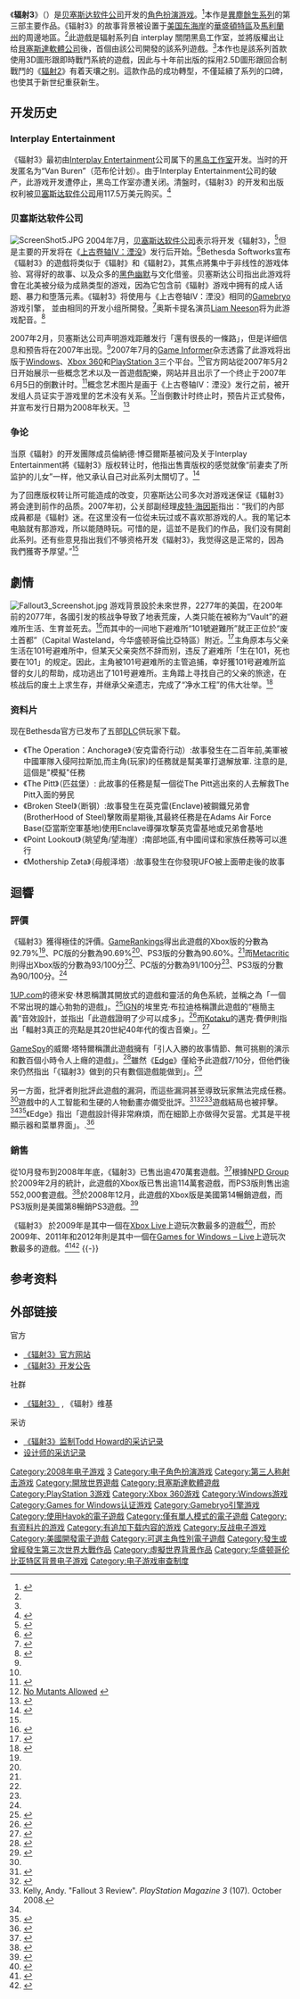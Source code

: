 {{noteTA
| G1= Games
| 1 = zh-cn:辐射; zh-tw:異塵餘生;
}}
{{Infobox VG
| title = 辐射3
| english  = Fallout 3
| image = File:Fallout 3 cover art.png
| caption = 遊戲封面
| developer = [[贝塞斯达游戏工作室|贝塞斯达游戏工作室]]
| publisher = [[贝塞斯达软件公司|贝塞斯达软件公司]]
| distributor =
| designer = [[托德·霍華德|托德·霍華德]]（執行製作）
| series = [[异尘余生|《辐射》系列]]
| engine = 改寫的[[Gamebryo|Gamebryo]]引擎<ref name="engine">{{cite web |url=http://games.slashdot.org/story/09/07/09/1655222/Bethesda-Speaks-On-Gamebryo-Engine-Final-emFallout-3em-DLC |title=Bethesda Speaks On Gamebryo Engine, Final Fallout 3 DLC |date=2009-07-09 |accessdate=2017-10-07 |publisher=Slashdot |archive-date=2009-08-02 |archive-url=https://web.archive.org/web/20090802101539/http://games.slashdot.org/story/09/07/09/1655222/Bethesda-Speaks-On-Gamebryo-Engine-Final-emFallout-3em-DLC |dead-url=no }}</ref><br />[[Havok引擎|Havok引擎]]（物理引擎）
| released ={{vgrelease|NA|2008年10月28日<ref name="Fallout 3 Has Gone Gold">{{cite web |url=http://fallout.bethsoft.com/eng/home/pr-100908.php |title=Fallout 3 Has Gone Gold |publisher=[[Bethesda_Softworks|Bethesda Softworks]] |accessdate=2009-11-11 |archive-date=2012-02-11 |archive-url=https://www.webcitation.org/65NGyz2kx?url=http://fallout.bethsoft.com/eng/home/pr-100908.php |dead-url=no }}</ref>|EU|2008年10月30日<ref name="Fallout 3 Has Gone Gold" />|AU|2008年10月30日<ref name="Fallout 3 Has Gone Gold" />|[[英國|英國]]|2008年10月31日<ref name="Fallout 3 Has Gone Gold" />|JP|2008年12月4日}}
| genre = 以[[核战争|核战争]]后為背景的<br />[[动作角色扮演游戏|动作角色扮演游戏]]<ref name="game informer_p1">{{cite journal |title=Fallout 3 |journal=[[Game_Informer|Game Informer]] |issue=171 |page=52|date=June 2007}}</ref>
| modes = [[单人游戏|单人]]
| platforms = [[Microsoft_Windows|Windows]]<ref>{{cite web|url=http://www.microsoft.com/windows/compatibility/windows-7/en-us/Details.aspx?type=Software&p=Fallout%203&v=Bethesda%20Games&uid=&l=en&pf=0&pi=0&s=fallout&os=64-bit|title=Fallout 3 is in Windows 7 Not Compatible List|publisher=[[Microsoft|Microsoft]]|accessdate=2010-10-02}}</ref>、[[Xbox_360|Xbox 360]]、[[PlayStation_3|PlayStation 3]]<ref name="gameinformer">{{cite web | last=Berghammer | first=Billy | title=Game Informer's July Cover Revealed! | url=http://www.gameinformer.com/News/Story/200706/N07.0605.1221.21984.htm | date=2007-06-05 | work=[[Game_Informer|Game Informer]] | accessdate=2007-06-05 | deadurl=yes | archiveurl=https://web.archive.org/web/20070607222938/http://www.gameinformer.com/News/Story/200706/N07.0605.1221.21984.htm | archivedate=2007-06-07 }}</ref>
}}
《'''辐射3'''》（{{lang en|'''Fallout 3'''}}）是[[贝塞斯达软件公司|贝塞斯达软件公司]]开发的[[電子角色扮演遊戲|角色扮演游戏]]。<ref name="pcgamer">{{cite journal| url=http://www.nma-fallout.com/forum/album_page.php?pic_id=1776| title=Memo to Bethesda| author="Desslock"| journal=[[PC_Gamer|PC Gamer]]| accessdate=2006-10-30| page=100| date=2006年12月| deadurl=yes| archiveurl=https://web.archive.org/web/20090427025514/http://www.nma-fallout.com/forum/album_page.php?pic_id=1776| archivedate=2009-04-27}}</ref>本作是[[異塵餘生系列|異塵餘生系列]]的第三部主要作品。《辐射3》的故事背景被设置于[[美国东海岸|美国东海岸]]的[[華盛頓特區|華盛頓特區]]及[[馬利蘭州|馬利蘭州]]的周邊地區。<ref name="pcgamer" />此遊戲是辐射系列自 interplay 關閉黑島工作室，並將版權出让给[[贝塞斯达软件公司|貝塞斯達軟體公司]]後，首個由該公司開發的該系列遊戲。<ref name="bethsoft" />本作也是該系列首款使用3D圖形跟即時戰鬥系統的遊戲，因此与十年前出版的採用2.5D圖形跟回合制戰鬥的《[[辐射2|辐射2]]》有着天壤之别。這款作品的成功轉型，不僅延續了系列的口碑，也使其于新世纪重获新生。

== 开发历史 ==

=== Interplay Entertainment ===
{{Main|辐射：范布伦}}
《辐射3》最初由[[Interplay_Entertainment|Interplay Entertainment]]公司属下的[[黑岛工作室|黑岛工作室]]开发。当时的开发匿名为“Van Buren”（范布伦计划）。由于Interplay Entertainment公司的破产，此游戏开发遭停止，黑岛工作室亦遭关闭。清盤时，《辐射3》的开发和出版权利被[[贝塞斯达软件公司|贝塞斯达软件公司]]用117.5万美元购买。<ref>{{cite paper | author = Herve Caen | title = Interplay | version = Q2 2004 | publisher = [[美国证券交易委员会|美国证券交易委员会]] [[EDGAR|EDGAR]] | date = 2004-10-13 | url = http://yahoo.brand.edgar-online.com/fetchFilingFrameset.aspx?FilingID=3222135&Type=HTML | format = [[Form_10-Q|Form 10-Q]] | accessdate = 2006-10-30 | deadurl = yes | archiveurl = https://web.archive.org/web/20070927215630/http://yahoo.brand.edgar-online.com/fetchFilingFrameset.aspx?FilingID=3222135&Type=HTML | archivedate = 2007-09-27 }}</ref>

=== 贝塞斯达软件公司 ===

[[File:ScreenShot5.JPG|thumb]]
2004年7月，[[贝塞斯达软件公司|贝塞斯达软件公司]]表示将开发《辐射3》，<ref name="bethsoft">{{cite press release
  |publisher=[[贝塞斯达软件公司|贝塞斯达软件公司]]
  |date=2004-07-12
  |url=http://www.bethsoft.com/news/pressrelease_071204.htm
  |format=HTML
  |title=Bethesda Softworks to Develop and Publish Fallout 3
  |accessdate=2006-10-30
  |deadurl=yes
  |archiveurl=https://web.archive.org/web/20070710050946/http://www.bethsoft.com/news/pressrelease_071204.htm
  |archivedate=2007-07-10
  }}</ref>但是主要的开发将在《[[上古卷轴IV：湮没|上古卷轴IV：湮没]]》发行后开始。<ref>{{cite web | title = Gamespot News | url = http://uk.gamespot.com/news/show_blog_entry.php?topic_id=25330416 | deadurl = yes | archiveurl = https://web.archive.org/web/20070913082615/http://uk.gamespot.com/news/show_blog_entry.php?topic_id=25330416 | archivedate = 2007-09-13 }}</ref>Bethesda Softworks宣布《辐射3》的遊戲将类似于《辐射》和《辐射2》，其焦点將集中于非线性的游戏体验、寫得好的故事、以及众多的[[黑色幽默|黑色幽默]]与文化借鉴。贝塞斯达公司指出此游戏将會在北美被分级为成熟类型的游戏，因為它包含前《辐射》游戏中拥有的成人话题、暴力和堕落元素。《辐射3》将使用与《上古卷轴IV：湮没》相同的[[Gamebryo|Gamebryo]]游戏引擎，<!--<ref name="nma-interview" />-->並由相同的开发小组所開發。<ref name="shacknews20080208">{{cite web |last=Hines |first=Pete |title=Interview: Bethesda Softworks' Pete Hines |url=http://www.shacknews.com/extras/2007/020807_petehines_2.x |date=2007-02-08 |publisher=Shacknews |deadurl=yes |archiveurl=https://web.archive.org/web/20070210053336/http://www.shacknews.com/extras/2007/020807_petehines_2.x |archivedate=2007-02-10 }}</ref>奥斯卡提名演员[[Liam_Neeson|Liam Neeson]]将为此游戏配音。<ref>{{cite web | title = Fallout 3' recruits Neeson | url = http://www.hollywoodreporter.com/hr/content_display/news/e3i05fda239f1c08fddb1c1bce640859c1b | accessdate = 2007-05-08 | archive-date = 2007-05-10 | archive-url = https://web.archive.org/web/20070510040429/http://www.hollywoodreporter.com/hr/content_display/news/e3i05fda239f1c08fddb1c1bce640859c1b | dead-url = no }}</ref>

2007年2月，贝塞斯达公司声明游戏距離发行「還有很長的一條路」，但是详细信息和预告将在2007年出现。<ref name="shacknews20080208" />2007年7月的[[Game_Informer|Game Informer]]杂志透露了此游戏将出版于[[Microsoft_Windows|Windows]]、[[Xbox_360|Xbox 360]]和[[PlayStation_3|PlayStation 3]]三个平台。<ref name="gameinformer" />官方网站從2007年5月2日开始展示一些概念艺术以及一首遊戲配樂，网站并且出示了一个终止于2007年6月5日的倒數计时。<ref name="1up">{{cite web | url=http://www.1up.com/do/newsStory?cId=3159150 | title=Bethesda Launches Teaser Site For Real ''Fallout 3'' | last=Klepek | first=Patrick | date=2007-05-02 | accessdate=2007-06-05 | deadurl=yes | archiveurl=https://web.archive.org/web/20070927195645/http://www.1up.com/do/newsStory?cId=3159150 | archivedate=2007-09-27 }}</ref>概念艺术图片是画于《上古卷轴IV：湮没》发行之前，被开发组人员证实于游戏里的艺术没有关系。<ref>[http://www.nma-fallout.com/forum/viewtopic.php?t=36401 No Mutants Allowed] {{webarchive|url=https://web.archive.org/web/20070612034543/http://www.nma-fallout.com/forum/viewtopic.php?t=36401 |date=2007-06-12 }}</ref>当倒數计时终止时，预告片正式發佈，并宣布发行日期为2008年秋天。<ref name="next">{{cite web | url=http://www.next-gen.biz/index.php?option=com_content&task=view&id=5864&Itemid=2 | title=''Fallout 3'' Coming Fall ‘08 | last=Graft | first=Kris | date=2007-06-05 | work=Next Generation | accessdate=2007-06-05 | archive-date=2012-02-11 | archive-url=https://www.webcitation.org/65NHRcfWU?url=http://www.edge-online.com/index.php?option=com_content | dead-url=no }}</ref>

=== 争论 ===
当原《辐射》的开发團隊成员倫納德·博亞爾斯基被问及关于Interplay Entertainment將《辐射3》版权转让时，他指出售賣版权的感觉就像“前妻卖了所监护的儿女”一样，他又承认自己对此系列太關切了。<ref>{{cite web | url=http://www.escapistmagazine.com/issue/77/13 | title=The Rise and Fall of Troika | accessdate=2007-06-05 | archive-date=2007-07-06 | archive-url=https://web.archive.org/web/20070706001931/http://www.escapistmagazine.com/issue/77/13 | dead-url=no }}</ref>

为了回應版权转让所可能造成的改变，贝塞斯达公司多次对游戏迷保证《辐射3》將会達到前作的品质。2007年初，公关部副经理[[皮特·海因斯|皮特·海因斯]]指出：“我们的內部成員都是《辐射》迷。在这里没有一位從未玩过或不喜欢那游戏的人。我的笔记本电脑就有那游戏，所以能随時玩。可惜的是，這並不是我们的作品，我们没有開創此系列。还有些意見指出我们不够资格开发《辐射3》，我觉得这是正常的，因為我們獲寄予厚望。”<ref name="shacknews20080208" />

== 劇情 ==
[[File:Fallout3_Screenshot.jpg|thumb]]
游戏背景設於未來世界，2277年的美国，在200年前的2077年，各國引发的核战争导致了地表荒废，人类只能在被称为“Vault”的避难所生活、生育並死去。<ref>{{cite web|url=http://www.crispygamer.com/features/2009-08-10/50-things-to-do-in-the-capital-wasteland.aspx|title=50 Things to Do in the Capital Wasteland|publisher=[[Crispy_Gamer|Crispy Gamer]]|date=2009-08-10|accessdate=2011-08-18|archive-date=2012-02-11|archive-url=https://www.webcitation.org/65NHLA2H3?url=http://www.crispygamer.com/features/2009-08-10/50-things-to-do-in-the-capital-wasteland.aspx|dead-url=no}}</ref>而其中的一间地下避难所“101號避難所”就正正位於“废土首都”（Capital Wasteland，今华盛顿哥倫比亞特區）附近。<ref>{{cite web|first=Jacek|last=Halas|url=http://guides.gamepressure.com/fallout3/guide.asp?ID=5694|title=Fallout 3 Game Guide|publisher=Game Pressure|accessdate=2011-08-18|archive-date=2019-06-13|archive-url=https://web.archive.org/web/20190613163749/https://guides.gamepressure.com/fallout3/guide.asp?ID=5694|dead-url=no}}</ref>主角原本与父亲生活在101号避难所中，但某天父亲突然不辞而别，违反了避难所「生在101，死也要在101」的规定。因此，主角被101号避难所的主管追捕，幸好獲101号避难所监督的女儿的帮助，成功逃出了101号避难所。主角踏上寻找自己的父亲的旅途，在核战后的废土上求生存，并继承父亲遗志，完成了“净水工程”的伟大壮举。<ref>{{cite web|first=Jacek|last=Halas|url=http://guides.gamepressure.com/fallout3/guide.asp?ID=5698|title=Fallout 3 Game Guide|publisher=Game Pressure|accessdate=2011-08-18|archive-date=2019-06-29|archive-url=https://web.archive.org/web/20190629071500/https://guides.gamepressure.com/fallout3/guide.asp?ID=5698|dead-url=no}}</ref>

=== 资料片 ===

现在Bethesda官方已发布了五部[[DLC|DLC]]供玩家下载。

* 《The Operation：Anchorage》（安克雷奇行动）:故事發生在二百年前,美軍被中國軍隊入侵阿拉斯加,而主角(玩家)的任務就是幫美軍打退解放軍. 注意的是,這個是"模擬"任務
* 《The Pitt》（匹兹堡）: 此故事的任務是幫一個從The Pitt逃出來的人去解救The Pitt入面的勞民
* 《Broken Steel》（断钢）:故事發生在英克雷(Enclave)被鋼鐵兄弟會(BrotherHood of Steel)擊敗兩星期後,其最終任務是在Adams Air Force Base(亞當斯空軍基地)使用Enclave導彈攻撃英克雷基地或兄弟會基地
* 《Point Lookout》（眺望角/望海崖）:南部地區,有中國间谍和家族任務等可以進行
* 《Mothership Zeta》（母舰泽塔）:故事發生在你發現UFO被上面帶走後的故事

== 迴響 ==

=== 評價 ===

{{VG Reviews
| 1UP = A<ref name="1UP.com review" />
| Edge = 7/10<ref name="Edge review" />
| EGM = A, B+, A+<ref name="EGM review">{{cite journal |last=Linn |coauthors=Thierry "Scooter" Nguyen, Philip Kollar |title=Fallout 3 review |journal=[[Electronic_Gaming_Monthly|Electronic Gaming Monthly]] |issue=235 |page=69|date=December 2008}}</ref>
| EuroG = 10/10<ref name="Eurogamer review">{{cite web|url=http://www.eurogamer.net/articles/fallout-3-review|title=Fallout 3 Review|first=Kristan|last=Reed|publisher=[[Eurogamer|Eurogamer]]|date=2008-10-28|accessdate=2008-10-28|archive-date=2012-02-11|archive-url=https://www.webcitation.org/65NMnruhj?url=http://www.eurogamer.net/articles/fallout-3-review|dead-url=no}}</ref>
| Fam = 38/40<ref>{{cite web|url=http://www.1up.com/news/japan-review-check-fallout-3|title=Japan Review Check: Fallout 3|publisher=1UP.com|first=Kevin|last=Gifford|date=2008-11-26|accessdate=2011-08-14|deadurl=yes|archiveurl=https://www.webcitation.org/65NMr0aNr?url=http://www.1up.com/news/japan-review-check-fallout-3|archivedate=2012-02-11}}</ref>
| GI = 9.5/10<ref>{{cite web |last=Bertz |first=Matt |url=http://www.gameinformer.com/games/fallout_3/b/xbox360/archive/2009/09/23/review.aspx |title=If the End of the World Looks This Sweet, Then Bring On the Apocalypse – Fallout 3 – Xbox 360 |publisher=www.GameInformer.com |date=2009-09-22 |accessdate=2012-04-21 |archive-url=https://web.archive.org/web/20161220125025/http://www.gameinformer.com/games/fallout_3/b/xbox360/archive/2009/09/23/review.aspx |archive-date=2016-12-20 |dead-url=yes }}</ref>
| GSpy = {{Rating|5|5}}<ref name="gspy">{{cite web |url=http://au.xbox360.gamespy.com/xbox-360/fallout-3/924342p1.html |title=Fallout 3 Review |date=2008-10-27 |accessdate=2008-10-28 |last=Tuttle |first=Will |publisher=[[GameSpy|GameSpy]] |archive-date=2012-02-11 |archive-url=https://www.webcitation.org/65NMrkLN7?url=http://au.xbox360.gamespy.com/xbox-360/fallout-3/924342p1.html |dead-url=no }}</ref>
| GSpot = 9/10 (X360/PC)<ref>{{cite web |url=http://www.gamespot.com/pc/rpg/fallout3/review.html?om_act=convert&om_clk=gssummary&tag=summary;read-review |title=Fallout 3 Review |date=2008-10-28 |accessdate=2009-11-11 |last=Van Ord |first=Kevin |publisher=[[GameSpot|GameSpot]] |archive-date=2012-02-11 |archive-url=https://www.webcitation.org/65NMwjkJq?url=http://www.gamespot.com/fallout-3/reviews/fallout-3-review-6200089/ |dead-url=no }}</ref><ref>{{cite web |url=http://www.gamespot.com/xbox360/rpg/fallout3/review.html |title=Fallout 3 Review |date=2008-10-28 |accessdate=2008-10-28 |last=Van Ord |first=Kevin |publisher=[[GameSpot|GameSpot]] |archive-date=2012-02-11 |archive-url=https://www.webcitation.org/65NMxXBqT?url=http://www.gamespot.com/fallout-3/reviews/fallout-3-review-6200093/ |dead-url=no }}</ref><br/>8.5/10 (PS3)<ref>{{cite web |url=http://uk.gamespot.com/ps3/rpg/fallout3/review.html |title=Fallout 3 Review |date=2008-10-28 |accessdate=2008-10-28 |last=Van Ord |first=Kevin |publisher=[[GameSpot|GameSpot]] |deadurl=yes |archiveurl=https://web.archive.org/web/20081218121253/http://uk.gamespot.com/ps3/rpg/fallout3/review.html |archivedate=2008-12-18 }}</ref>
| IGN = 9.6/10 (X360/PC)<ref name="IGN review" /><br/>9.4/10 (PS3)<ref>{{cite web |url=http://uk.ps3.ign.com/articles/924/924345p1.html |title=IGN: Fallout 3 Review |publisher=IGN |first=Erik |last=Brudvig |date=2008-10-27 |accessdate=2008-11-01 |archive-url=https://www.webcitation.org/65NN43Oqd?url=http://uk.ps3.ign.com/articles/924/924345p1.html |archive-date=2012-02-11 |dead-url=yes }}</ref>
| OXM = 10/10<ref>{{cite web |url=http://www.oxmonline.com/article/reviews/xbox-360/a-f/fallout-3 |archiveurl=https://web.archive.org/web/20090126075121/http://oxmonline.com/article/reviews/xbox-360/a-f/fallout-3 |archivedate=2009-01-26 |title=Fallout 3 OXM Review |date=2008-10-28 |accessdate=2008-10-28 |last=Curthoys |first=Paul |work=[[Official_Xbox_Magazine|Official Xbox Magazine]] |deadurl=yes }}</ref>
| PCGUS = 91%<ref name="pcgus182">{{cite journal |author=Desslock |title=Fallout 3: Your life in the wasteland is just beginning |journal=[[PC_Gamer|PC Gamer]] |year=2008 |issue=182 |pages=54–65 |issn=1080-4471 }}</ref>
|-
| compilation = yes
|-
| MC = 93/100 (X360)<ref name="MC 360">{{cite web |url=http://www.metacritic.com/game/xbox-360/fallout-3 |title=Fallout 3 Xbox 360 Reviews at Metacritic |accessdate=2008-11-07 |publisher=[[Metacritic|Metacritic]] |archive-date=2012-02-11 |archive-url=https://www.webcitation.org/65NNNxpYS?url=http://www.metacritic.com/game/xbox-360/fallout-3 |dead-url=no }}</ref><br />91/100 (PC)<ref name="MC PC">{{cite web |url=http://www.metacritic.com/game/pc/fallout-3 |title=Fallout 3 PC Reviews at Metacritic |accessdate=2008-11-07 |publisher=[[Metacritic|Metacritic]] |archive-date=2012-02-11 |archive-url=https://www.webcitation.org/65NNOgd0i?url=http://www.metacritic.com/game/pc/fallout-3 |dead-url=no }}</ref><br />90/100 (PS3)<ref name="MC PS3">{{cite web |url=http://www.metacritic.com/game/playstation-3/fallout-3 |title=Fallout 3 PS3 Reviews at Metacritic |accessdate=2008-11-07 |publisher=[[Metacritic|Metacritic]] |archive-date=2012-02-11 |archive-url=https://www.webcitation.org/65NNPQLuj?url=http://www.metacritic.com/game/playstation-3/fallout-3 |dead-url=no }}</ref>
| GR = 92.79% (X360)<ref name="GR 360">{{cite web |url=http://www.gamerankings.com/xbox360/939933-fallout-3/index.html |title=Fallout 3 Xbox 360 Reviews at GameRankings |accessdate=2012-04-09 |publisher=[[GameRankings|GameRankings]] |archive-date=2012-02-11 |archive-url=https://www.webcitation.org/65NNQ7JUQ?url=http://www.gamerankings.com/xbox360/939933-fallout-3/index.html |dead-url=no }}</ref><br />90.69% (PC)<ref name="GR PC">{{cite web |url=http://www.gamerankings.com/pc/918428-fallout-3/index.html |title=Fallout 3 PC Reviews at GameRankings |accessdate=2012-04-09 |publisher=[[GameRankings|GameRankings]] |archive-date=2012-02-11 |archive-url=https://www.webcitation.org/65NNUyYEu?url=http://www.gamerankings.com/pc/918428-fallout-3/index.html |dead-url=no }}</ref><br /> 90.60% (PS3)<ref name="GR PS3">{{cite web |url=http://www.gamerankings.com/ps3/939932-fallout-3/index.html |title=Fallout 3 PS3 Reviews at GameRankings |accessdate=2012-04-09 |publisher=[[GameRankings|GameRankings]] |archive-date=2012-02-11 |archive-url=https://www.webcitation.org/65NNZol1z?url=http://www.gamerankings.com/ps3/939932-fallout-3/index.html |dead-url=no }}</ref>
| GMS = (X360) 9.3/10<ref>{{cite web|accessdate=2009-09-01|url=http://www.gamestats.com/objects/882/882301/|title=Fallout 3|publisher=[[GameStats|GameStats]]|deadurl=yes|archiveurl=https://www.webcitation.org/65NNebxfr?url=http://www.gamestats.com/objects/882/882301/|archivedate=2012-02-11}}</ref><br />(PC) 9.0/10<ref>{{cite web|accessdate=2009-09-01|url=http://www.gamestats.com/objects/568/568806/|title=Fallout 3|publisher=[[GameStats|GameStats]]|deadurl=yes|archiveurl=https://www.webcitation.org/65NNk64mE?url=http://www.gamestats.com/objects/568/568806/|archivedate=2012-02-11}}</ref><br />(PS3) 9.0/10<ref>{{cite web|accessdate=2009-09-01|url=http://www.gamestats.com/objects/901/901269/|title=Fallout 3|publisher=[[GameStats|GameStats]]|deadurl=yes|archiveurl=https://www.webcitation.org/65NNp86zx?url=http://www.gamestats.com/objects/901/901269/|archivedate=2012-02-11}}</ref>
| award1Pub = 第9屆年度遊戲開發者選擇獎
| award1 =2008年年度遊戲<ref name="gca" /><br/>最佳劇情<ref name="gca">{{cite web |url=http://www.gamechoiceawards.com/archive/gdca_9th.html |title=Game Developers Choice Awards: Nominees and Awards Recipients |accessdate=2009-12-20 |publisher=GDC |archive-date=2012-02-11 |archive-url=https://www.webcitation.org/65NNu6K6v?url=http://www.gamechoiceawards.com/archive/gdca_9th.html |dead-url=no }}</ref>
| award2Pub =[[IGN|IGN]]2008年最佳遊戲<ref>{{cite web |url=http://bestof.ign.com/2008/xbox360/ |title=IGN Best of 2008 |publisher=IGN |accessdate=2009-11-11 |archive-date=2012-02-11 |archive-url=https://www.webcitation.org/65NNud58r?url=http://bestof.ign.com/2008/xbox360/ |dead-url=no }}</ref>
| award2 =2008年年度遊戲<ref name="ignaward">{{cite web |url=http://games.ign.com/dor/articles/944244/ign-game-of-the-year-2008-revealed/videos/igngoty2008_winner_011609.html |title=IGN Game of the Year 2008 |date=2009-01-16 |accessdate=2009-01-16 |publisher=IGN |deadurl=yes |archiveurl=https://www.webcitation.org/65NOCPK4N?url=http://www.ign.com/videos/2009/01/16/fallout-3-video-ign-2008-game-of-the-year |archivedate=2012-02-11 }}</ref><br/>最佳Xbox360遊戲<ref name="ign360goty">{{cite web|url=http://uk.bestof.ign.com/2008/xbox360/21.html|title=Xbox 360 Game of the Year|publisher=IGN|accessdate=2011-08-18|deadurl=yes|archiveurl=https://web.archive.org/web/20120106035342/http://uk.bestof.ign.com/2008/xbox360/21.html|archivedate=2012-01-06}}</ref><br/>最佳角色扮演遊戲<ref name="everyaward" /><br/>最佳音效<ref name="everyaward" />
| award3Pub =[[GameSpot|GameSpot]]2008年最佳遊戲
| award3 =最佳PC遊戲<ref name="everyaward" /><br/>最佳角色扮演遊戲<ref name="everyaward">{{cite web|url=http://fallout.bethsoft.com/eng/links/fallout3-awards.php|title=Fallout 3 Awards|publisher=Fallout: Welcome to the Official Site|accessdate=2011-08-18|archive-url=https://www.webcitation.org/65NONILJC?url=http://fallout.bethsoft.com/eng/links/fallout3-awards.php|archive-date=2012-02-11|dead-url=yes}}</ref>
| award4Pub =2009年[[金摇杆奖|金摇杆奖]]
| award4 =年度終極遊戲<ref name="joystick" /><br />年度PC遊戲<ref name="joystick">{{cite web |url=http://kotaku.com/5393592/fallout-3-wins-the-golden-joysticks |title=Fallout 3 Wins The Golden Joysticks – golden joystick awards – Kotaku |accessdate=2009-11-11 |publisher=Kotaku |date=2009-10-30 |first=Mike |last=Fahey |archive-date=2012-02-11 |archive-url=https://www.webcitation.org/65NOMhcqy?url=http://kotaku.com/5393592/fallout-3-wins-the-golden-joysticks |dead-url=no }}</ref>
}}

《辐射3》獲得極佳的評價。[[GameRankings|GameRankings]]得出此遊戲的Xbox版的分數為92.79%<ref name="GR 360" />、PC版的分數為90.69%<ref name="GR PC" />、PS3版的分數為90.60%。<ref name="GR PS3" />而[[Metacritic|Metacritic]]則得出Xbox版的分數為93/100分<ref name="MC 360" />、PC版的分數為91/100分<ref name="MC PC" />、PS3版的分數為90/100分。<ref name="MC PS3" />

[[1UP.com|1UP.com]]的德米安·林恩稱讚其開放式的遊戲和靈活的角色系統，並稱之為「一個不常出現的雄心勃勃的遊戲」。<ref name="1UP.com review">{{cite web|url=http://www.1up.com/reviews/fallout-3|title=Fallout 3 Review|first=Demian|last=Linn|publisher=[[1UP.com|1UP.com]]|date=2008-10-27|accessdate=2008-10-28|deadurl=yes|archiveurl=https://www.webcitation.org/65NMlLBOd?url=http://www.1up.com/reviews/fallout-3|archivedate=2012-02-11}}</ref>[[IGN|IGN]]的埃里克·布拉迪格稱讚此遊戲的“極簡主義”音效設計，並指出「此遊戲證明了少可以成多」。<ref name="IGN review">{{cite web|url=http://xbox360.ign.com/articles/924/924165p1.html|title=Fallout 3 Review A bleak, twisted, yet utterly wonderful game.|last=Brudvig|first=Erik|date=2008-10-27|publisher=IGN|accessdate=2009-06-23|page=5|archive-url=https://www.webcitation.org/65NMyv6jD?url=http://xbox360.ign.com/articles/924/924165p1.html|archive-date=2012-02-11|dead-url=yes}}</ref>而[[Kotaku|Kotaku]]的邁克·費伊則指出「輻射3真正的亮點是其20世紀40年代的復古音樂」。<ref name="kotaku">{{cite web |title=Fallout 3 Review: Wasting Away Again In Radiationville |date=2008-10-29 |first=Mike |last=Fahey |publisher=Kotaku |url=http://kotaku.com/5070394/fallout-3-review-wasting-away-again-in-radiationville |accessdate=2011-08-14 |archive-date=2012-02-11 |archive-url=https://www.webcitation.org/65NNzf5HA?url=http://kotaku.com/5070394/fallout-3-review-wasting-away-again-in-radiationville |dead-url=no }}</ref>

[[GameSpy|GameSpy]]的威爾·塔特爾稱讚此遊戲擁有「引人入勝的故事情節、無可挑剔的演示和數百個小時令人上癮的遊戲」。<ref>{{cite web|url=http://uk.xbox360.gamespy.com/xbox-360/fallout-3/924342p3.html|title=Fallout 3|publisher=[[GameSpy|GameSpy]]|date=2008-10-27|accessdate=2011-09-04|archive-date=2012-02-11|archive-url=https://www.webcitation.org/65NO0GzvW?url=http://uk.xbox360.gamespy.com/xbox-360/fallout-3/924342p3.html|dead-url=no}}</ref>雖然《[[Edge_(雜誌)|Edge]]》僅給予此遊戲7/10分，但他們後來仍然指出「《辐射3》做到的只有數個遊戲能做到」。<ref name="Edge list">{{cite web|url=http://www.next-gen.biz/features/100-best-games-play-today|title=100 Best Games to Play Today|publisher=[[Edge_(magazine)|Edge Online]]|date=2009-09-03|accessdate=2009-05-09|deadurl=yes|archiveurl=https://web.archive.org/web/20110713015355/http://www.next-gen.biz/features/100-best-games-play-today|archivedate=2011-07-13}}</ref>

另一方面，批評者則批評此遊戲的漏洞，而這些漏洞甚至導致玩家無法完成任務。<ref name="IGN review" />遊戲中的人工智能和生硬的人物動畫亦備受批評。<ref name="Shacknews review">{{cite web |url=http://www.shacknews.com/article/55595/fallout-3-review-an-old |title=Fallout 3 Review: An Old PC Game at Heart |publisher=[[Shacknews|Shacknews]] |first=Nick |last=Breckon |date=2008-10-27 |accessdate=2009-11-11 |archive-date=2021-03-02 |archive-url=https://web.archive.org/web/20210302143746/https://www.shacknews.com/article/55595/fallout-3-review-an-old |dead-url=no }}</ref><ref>{{cite web |url=http://www.atomicgamer.com/articles/672/fallout-3-review |last=Buckland |first=Jeff |title=Fallout 3 Review |publisher=AtomicGamer |date=2008-10-29 |accessdate=2009-11-11 |deadurl=yes |archiveurl=https://web.archive.org/web/20100106021334/http://www.atomicgamer.com/articles/672/fallout-3-review |archivedate=2010-01-06 }}</ref><ref name="PSM3 review">Kelly, Andy. "Fallout 3 Review". ''PlayStation Magazine 3'' (107). October 2008.</ref>遊戲結局也被抨擊。<ref name="Shacknews review" /><ref>{{cite web |url=http://www.giantbomb.com/fallout-3/61-20504/reviews/ |last=Gerstmann |first=Jeff |title=Fallout 3 Review |publisher=[[Giant_Bomb|Giant Bomb]] |date=2008-11-27 |accessdate=2009-11-11 |archive-date=2013-02-08 |archive-url=https://web.archive.org/web/20130208025023/http://www.giantbomb.com/fallout-3/61-20504/reviews/ |dead-url=no }}</ref>《Edge》指出「遊戲設計得非常麻煩，而在細節上亦做得欠妥當。尤其是平視顯示器和菜單界面」。.<ref name="Edge review">{{cite web|url=http://www.next-gen.biz/reviews/edge-review-fallout-3|title=Edge Review: Fallout 3|date=2008-11-28|accessdate=2009-07-31|last=Staff|first=Edge|publisher=[[Edge_(magazine)|Edge Online]]|deadurl=yes|archiveurl=https://www.webcitation.org/65NMmBSPf?url=http://www.edge-online.com/reviews/edge-review-fallout-3|archivedate=2012-02-11}}</ref>

=== 銷售 ===

從10月發布到2008年年底，《辐射3》已售出逾470萬套遊戲。<ref>{{cite web |url=http://pc.ign.com/articles/941/941189p1.html |title=Fallout 3 Expanding to More Markets |date=2008-12-30 |accessdate=2008-12-30 |last=Thang |first=Jimmy |publisher=IGN |archive-date=2012-02-11 |archive-url=https://www.webcitation.org/65NHcun6l?url=http://pc.ign.com/articles/941/941189p1.html |dead-url=no }}</ref>根據[[NPD_Group|NPD Group]]於2009年2月的統計，此遊戲的Xbox版已售出逾114萬套遊戲，而PS3版則售出逾552,000套遊戲。<ref name="N4G NPD">{{cite web|title=NPD: January 2009 Life to Date Numbers|url=http://www.n4g.com/News-298592.aspx|archiveurl=https://web.archive.org/web/20090325011912/http://www.n4g.com/News-298592.aspx|archivedate=2009-03-25|publisher=[[N4G|N4G]]|accessdate=2009-03-28|date=2009-03-22|deadurl=yes}}</ref>於2008年12月，此遊戲的Xbox版是美國第14暢銷遊戲，而PS3版則是美國第8暢銷PS3遊戲。<ref name="wired">{{cite web |title=Top 10 Games of December 2008, By Platform |url=http://www.wired.com/gamelife/2009/01/top-10-games-of/ |work=Wired |accessdate=2009-01-19 |date=2009-01-18 |archive-date=2014-03-05 |archive-url=https://web.archive.org/web/20140305090507/http://www.wired.com/gamelife/2009/01/top-10-games-of |dead-url=no }}</ref>

《辐射3》 於2009年是其中一個在[[Xbox_Live|Xbox Live]]上遊玩次數最多的遊戲<ref>{{cite web|url=http://majornelson.com/2010/01/11/the-top-20-live-games-of-2009/|title=The Top 20 LIVE Games of 2009|date=2010-01-11|author=[[Larry_Hryb|Major Nelson]]|access-date=2013-09-10|archive-date=2013-09-27|archive-url=https://web.archive.org/web/20130927190344/http://majornelson.com/2010/01/11/the-top-20-live-games-of-2009/|dead-url=no}}</ref>，而於2009年、2011年和2012年則是其中一個在[[Games_for_Windows|Games for Windows – Live]]上遊玩次數最多的遊戲。<ref>{{cite web|url=http://majornelson.com/2012/01/06/top-games-of-2011/|title=Top Games of 2011|date=2012-01-06|author=[[Larry_Hryb|Major Nelson]]|access-date=2013-09-10|archive-date=2013-09-27|archive-url=https://web.archive.org/web/20130927190432/http://majornelson.com/2012/01/06/top-games-of-2011/|dead-url=no}}</ref><ref>{{cite web|url=http://majornelson.com/2013/01/22/top-games-of-2012/|title=Top Games of 2012|date=2013-01-22|author=[[Larry_Hryb|Major Nelson]]|access-date=2013-09-10|archive-date=2013-09-27|archive-url=https://web.archive.org/web/20130927105736/http://majornelson.com/2013/01/22/top-games-of-2012/|dead-url=no}}</ref>
{{-}}

== 参考资料 ==
{{reflist|30em}}

== 外部链接 ==

; 官方
* [http://fallout.bethsoft.com/ 《辐射3》官方网站] {{Wayback|url=http://fallout.bethsoft.com/ |date=20070513155528 }} {{en icon}}
* [https://web.archive.org/web/20070710050946/http://www.bethsoft.com/news/pressrelease_071204.htm 《辐射3》开发公告] {{en icon}}
; 社群
* [http://falloutvault.com/index.php?title=Fallout_3 《辐射3》] {{Wayback|url=http://falloutvault.com/index.php?title=Fallout_3 |date=20151106200352 }}, 《辐射》维基 {{en icon}}
; 采访
* [http://www.duckandcover.cx/content.php?id=66 《辐射3》监制Todd Howard的采访记录] {{Wayback|url=http://www.duckandcover.cx/content.php?id=66 |date=20210415124026 }} {{en icon}}
* [https://web.archive.org/web/20070605053025/http://www.nma-fallout.com/content.php?page=fo3-faq 设计师的采访记录] {{en icon}}

{{辐射系列}}

{{Portal bar|电子游戏}}

{{DEFAULTSORT:Fallout 3}}
[[Category:2008年电子游戏|Category:2008年电子游戏]]
[[Category:辐射系列|3]]
[[Category:电子角色扮演游戏|Category:电子角色扮演游戏]]
[[Category:第三人称射击游戏|Category:第三人称射击游戏]]
[[Category:開放世界遊戲|Category:開放世界遊戲]]
[[Category:貝塞斯達軟體遊戲|Category:貝塞斯達軟體遊戲]]
[[Category:PlayStation_3游戏|Category:PlayStation 3游戏]]
[[Category:Xbox_360游戏|Category:Xbox 360游戏]]
[[Category:Windows游戏|Category:Windows游戏]]
[[Category:Games_for_Windows认证游戏|Category:Games for Windows认证游戏]]
[[Category:Gamebryo引擎游戏|Category:Gamebryo引擎游戏]]
[[Category:使用Havok的電子遊戲|Category:使用Havok的電子遊戲]]
[[Category:僅有單人模式的電子遊戲|Category:僅有單人模式的電子遊戲]]
[[Category:有资料片的游戏|Category:有资料片的游戏]]
[[Category:有追加下载内容的游戏|Category:有追加下载内容的游戏]]
[[Category:反战电子游戏|Category:反战电子游戏]]
[[Category:美國開發電子遊戲|Category:美國開發電子遊戲]]
[[Category:可選主角性別電子遊戲|Category:可選主角性別電子遊戲]]
[[Category:發生或曾經發生第三次世界大戰作品|Category:發生或曾經發生第三次世界大戰作品]]
[[Category:虛擬世界背景作品|Category:虛擬世界背景作品]]
[[Category:华盛顿哥伦比亚特区背景电子游戏|Category:华盛顿哥伦比亚特区背景电子游戏]]
[[Category:电子游戏审查制度|Category:电子游戏审查制度]]